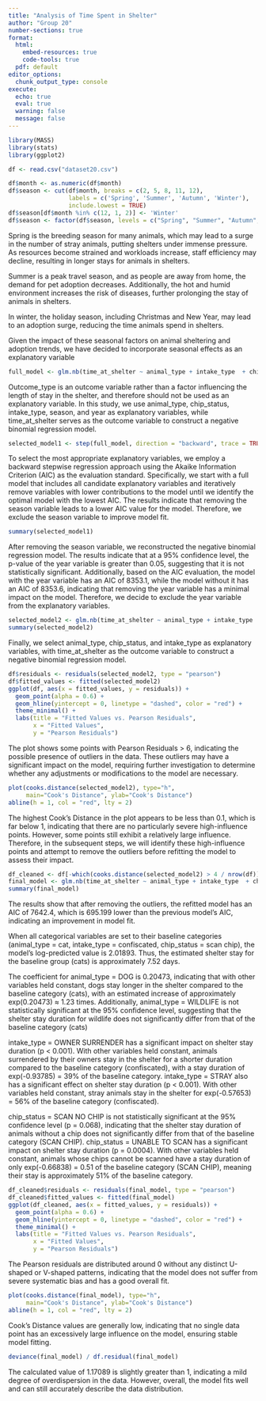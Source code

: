 ---
title: "Analysis of Time Spent in Shelter"
author: "Group 20"
number-sections: true
format: 
  html:
    embed-resources: true
    code-tools: true
  pdf: default
editor_options: 
  chunk_output_type: console
execute:
  echo: true
  eval: true
  warning: false
  message: false
---

```{r}
library(MASS)
library(stats)
library(ggplot2)
```

```{r}
df <- read.csv("dataset20.csv")

df$month <- as.numeric(df$month)
df$season <- cut(df$month, breaks = c(2, 5, 8, 11, 12), 
                 labels = c('Spring', 'Summer', 'Autumn', 'Winter'), 
                 include.lowest = TRUE)
df$season[df$month %in% c(12, 1, 2)] <- 'Winter'
df$season <- factor(df$season, levels = c("Spring", "Summer", "Autumn", "Winter"))
```

Spring is the breeding season for many animals, which may lead to a surge in the number of stray animals, putting shelters under immense pressure. As resources become strained and workloads increase, staff efficiency may decline, resulting in longer stays for animals in shelters.

Summer is a peak travel season, and as people are away from home, the demand for pet adoption decreases. Additionally, the hot and humid environment increases the risk of diseases, further prolonging the stay of animals in shelters.

In winter, the holiday season, including Christmas and New Year, may lead to an adoption surge, reducing the time animals spend in shelters.

Given the impact of these seasonal factors on animal sheltering and adoption trends, we have decided to incorporate seasonal effects as an explanatory variable

```{r}
full_model <- glm.nb(time_at_shelter ~ animal_type + intake_type  + chip_status + season + year, data = df)
```

Outcome_type is an outcome variable rather than a factor influencing the length of stay in the shelter, and therefore should not be used as an explanatory variable. In this study, we use animal_type, chip_status, intake_type, season, and year as explanatory variables, while time_at_shelter serves as the outcome variable to construct a negative binomial regression model.

```{r}
selected_model1 <- step(full_model, direction = "backward", trace = TRUE)
```

To select the most appropriate explanatory variables, we employ a backward stepwise regression approach using the Akaike Information Criterion (AIC) as the evaluation standard. Specifically, we start with a full model that includes all candidate explanatory variables and iteratively remove variables with lower contributions to the model until we identify the optimal model with the lowest AIC. The results indicate that removing the season variable leads to a lower AIC value for the model. Therefore, we exclude the season variable to improve model fit.

```{r}
summary(selected_model1)
```

After removing the season variable, we reconstructed the negative binomial regression model. The results indicate that at a 95% confidence level, the p-value of the year variable is greater than 0.05, suggesting that it is not statistically significant. Additionally, based on the AIC evaluation, the model with the year variable has an AIC of 8353.1, while the model without it has an AIC of 8353.6, indicating that removing the year variable has a minimal impact on the model. Therefore, we decide to exclude the year variable from the explanatory variables.

```{r}
selected_model2 <- glm.nb(time_at_shelter ~ animal_type + intake_type  + chip_status,  data = df)
summary(selected_model2)
```

Finally, we select animal_type, chip_status, and intake_type as explanatory variables, with time_at_shelter as the outcome variable to construct a negative binomial regression model.

```{r}
df$residuals <- residuals(selected_model2, type = "pearson") 
df$fitted_values <- fitted(selected_model2)
ggplot(df, aes(x = fitted_values, y = residuals)) +
  geom_point(alpha = 0.6) + 
  geom_hline(yintercept = 0, linetype = "dashed", color = "red") +  
  theme_minimal() +
  labs(title = "Fitted Values vs. Pearson Residuals",
       x = "Fitted Values",
       y = "Pearson Residuals")
```

The plot shows some points with Pearson Residuals \> 6, indicating the possible presence of outliers in the data. These outliers may have a significant impact on the model, requiring further investigation to determine whether any adjustments or modifications to the model are necessary.

```{r}
plot(cooks.distance(selected_model2), type="h",
     main="Cook's Distance", ylab="Cook's Distance")
abline(h = 1, col = "red", lty = 2)

```

The highest Cook's Distance in the plot appears to be less than 0.1, which is far below 1, indicating that there are no particularly severe high-influence points. However, some points still exhibit a relatively large influence. Therefore, in the subsequent steps, we will identify these high-influence points and attempt to remove the outliers before refitting the model to assess their impact.

```{r}
df_cleaned <- df[-which(cooks.distance(selected_model2) > 4 / nrow(df)), ]
final_model <- glm.nb(time_at_shelter ~ animal_type + intake_type  + chip_status, data = df_cleaned)
summary(final_model)
```

The results show that after removing the outliers, the refitted model has an AIC of 7642.4, which is 695.199 lower than the previous model's AIC, indicating an improvement in model fit.

When all categorical variables are set to their baseline categories (animal_type = cat, intake_type = confiscated, chip_status = scan chip), the model's log-predicted value is 2.01893. Thus, the estimated shelter stay for the baseline group (cats) is approximately 7.52 days.

The coefficient for animal_type = DOG is 0.20473, indicating that with other variables held constant, dogs stay longer in the shelter compared to the baseline category (cats), with an estimated increase of approximately exp(0.20473) ≈ 1.23 times. Additionally, animal_type = WILDLIFE is not statistically significant at the 95% confidence level, suggesting that the shelter stay duration for wildlife does not significantly differ from that of the baseline category (cats)

intake_type = OWNER SURRENDER has a significant impact on shelter stay duration (p < 0.001). With other variables held constant, animals surrendered by their owners stay in the shelter for a shorter duration compared to the baseline category (confiscated), with a stay duration of exp(-0.93785) = 39% of the baseline category.
intake_type = STRAY also has a significant effect on shelter stay duration (p < 0.001). With other variables held constant, stray animals stay in the shelter for exp(-0.57653) = 56% of the baseline category (confiscated).

chip_status = SCAN NO CHIP is not statistically significant at the 95% confidence level (p = 0.068), indicating that the shelter stay duration of animals without a chip does not significantly differ from that of the baseline category (SCAN CHIP).
chip_status = UNABLE TO SCAN has a significant impact on shelter stay duration (p = 0.0004). With other variables held constant, animals whose chips cannot be scanned have a stay duration of only exp(-0.66838) = 0.51 of the baseline category (SCAN CHIP), meaning their stay is approximately 51% of the baseline category.

```{r}
df_cleaned$residuals <- residuals(final_model, type = "pearson") 
df_cleaned$fitted_values <- fitted(final_model)
ggplot(df_cleaned, aes(x = fitted_values, y = residuals)) +
  geom_point(alpha = 0.6) + 
  geom_hline(yintercept = 0, linetype = "dashed", color = "red") +  
  theme_minimal() +
  labs(title = "Fitted Values vs. Pearson Residuals",
       x = "Fitted Values",
       y = "Pearson Residuals")
```

The Pearson residuals are distributed around 0 without any distinct U-shaped or V-shaped patterns, indicating that the model does not suffer from severe systematic bias and has a good overall fit.

```{r}
plot(cooks.distance(final_model), type="h",
     main="Cook's Distance", ylab="Cook's Distance")
abline(h = 1, col = "red", lty = 2)

```

Cook's Distance values are generally low, indicating that no single data point has an excessively large influence on the model, ensuring stable model fitting.

```{r}
deviance(final_model) / df.residual(final_model)
```

The calculated value of 1.17089 is slightly greater than 1, indicating a mild degree of overdispersion in the data. However, overall, the model fits well and can still accurately describe the data distribution.
